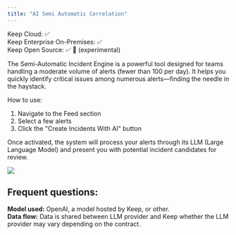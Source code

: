```yaml
---
title: "AI Semi Automatic Correlation"
---
```


<Tip>
Keep Cloud: ✅ <br/>
Keep Enterprise On-Premises: ✅ <br/>
Keep Open Source: ✅ 🤔 (experimental)
</Tip>

The Semi-Automatic Incident Engine is a powerful tool designed for teams handling a moderate volume of alerts (fewer than 100 per day). It helps you quickly identify critical issues among numerous alerts—finding the needle in the haystack.

How to use:

1. Navigate to the Feed section
2. Select a few alerts
3. Click the "Create Incidents With AI" button

Once activated, the system will process your alerts through its LLM (Large Language Model) and present you with potential incident candidates for review.

<Frame>
  <img src="/images/ai-semi-automatic-correlation.png" />
</Frame>

## Frequent questions:

**Model used:** OpenAI, a model hosted by Keep, or other.<br/>
**Data flow:** Data is shared between LLM provider and Keep whether the LLM provider may vary depending on the contract.